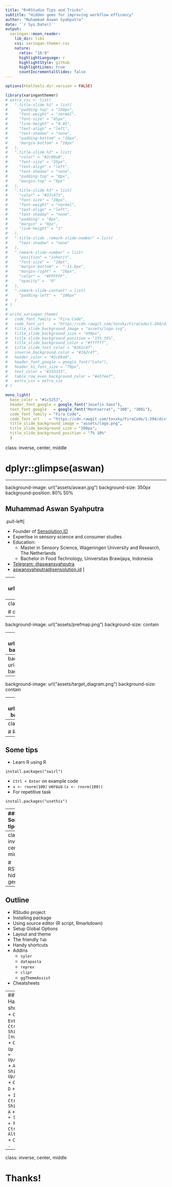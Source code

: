 ```yaml
---
title: "R+RStudio Tips and Tricks"
subtitle: "Hidden gems for improving workflow efficency"  
author: "Muhammad Aswan Syahputra"
date: '`r Sys.Date()`'
output:
  xaringan::moon_reader:
    lib_dir: libs
    css: xaringan-themer.css
    nature:
      ratio: "16:9"
      highlightLanguage: r
      highlightStyle: github
      highlightLines: true
      countIncrementalSlides: false
---
```


```r
options(htmltools.dir.version = FALSE)
```

```r
library(xaringanthemer)
# extra_css <- list(
#   ".title-slide h1" = list(
#     "padding-top" = "250px",
#     "font-weight" = "normal",
#     "font-size" = "45px",
#     "line-height" = "0.05",
#     "text-align" = "left",
#     "text-shadow" = "none",
#     "padding-bottom" = "18px",
#     "margin-bottom" = "18px"
#   ),
#   ".title-slide h2" = list(
#     "color" = "#2c89a0",
#     "font-size" = "35px",
#     "text-align" = "left",
#     "text-shadow" = "none",
#     "padding-top" = "0px",
#     "margin-top" = "0px"
#   ),
#   ".title-slide h3" = list(
#     "color" = "#37c871",
#     "font-size" = "28px",
#     "font-weight" = "normal",
#     "text-align" = "left",
#     "text-shadow" = "none",
#     "padding" = "0px",
#     "margin" = "0px",
#     "line-height" = "1"
#   ),
#   ".title-slide .remark-slide-number" = list(
#     "text-shadow" = "none"
#   ),
#   ".remark-slide-number" = list(
#     "position" = "inherit",
#     "font-size" =  "10pt",
#     "margin-bottom" =  "-11.6px",
#     "margin-right" =  "10px",
#     "color" =  "#FFFFFF",
#     "opacity" =  "0"
#   ),
#   ".remark-slide-content" = list(
#     "padding-left" =  "100px"
#   )
# )
# 
# write_xaringan_theme(
#   code_font_family = "Fira Code",
#   code_font_url    = "https://cdn.rawgit.com/tonsky/FiraCode/1.204/distr/fira_code.css",
#   title_slide_background_image = "assets/logo.svg",
#   title_slide_background_size = "450px",
#   title_slide_background_position = "15% 35%",
#   title_slide_background_color = "#ffffff",
#   title_slide_text_color = "#162c4f",
#   inverse_background_color = "#162c4f",
#   header_color = "#2c89a0",
#   header_font_google = google_font("Lato"),
#   header_h1_font_size = "70px",
#   text_color = "#333333",
#   table_row_even_background_color = "#e5feef",
#   extra_css = extra_css
# )

mono_light(
  base_color = "#1c5253",
  header_font_google = google_font("Josefin Sans"),
  text_font_google   = google_font("Montserrat", "300", "300i"),
  code_font_family = "Fira Code",
  code_font_url    = "https://cdn.rawgit.com/tonsky/FiraCode/1.204/distr/fira_code.css",
  title_slide_background_image = "assets/logo.png",
  title_slide_background_size = "200px",
  title_slide_background_position = "7% 10%"
  )
```

class: inverse, center, middle

# dplyr::glimpse(aswan)

---

background-image: url("assets/aswan.jpg")
background-size: 350px
background-position: 80% 50%

## Muhammad Aswan Syahputra

.pull-left[

* Founder of [Sensolution.ID](https://sensolution.id)
* Expertise in sensory science and consumer studies
* Education:
  + Master in Sensory Science, Wageningen University and Research, The Netherlands
  + Bachelor in Food Technology, Universitas Brawijaya, Indonesia
* [Telegram: @aswansyahputra](https://t.me/aswansyahputra)
* [aswansyahputra@sensolution.id](mailto:aswansyahputra@sensolution.id)
]

---
background-image: url("assets/sensory_science.jpg")
background-size: contain

---
class: inverse, center, middle

# dplyr::summarise(me_with_r)

---
background-image: url("assets/prefmap.png")
background-size: contain

---
background-image: url("assets/attribute.png")
background-size: contain

---
background-image: url("assets/jop.png")
background-size: contain

---
background-image: url("assets/target_diagram.png")
background-size: contain

---
background-image: url("assets/sensehub.png")
background-size: contain

---
class: inverse, center, middle

# R tips and tricks

---

## Some tips

* Learn R using R
```
install.packages("swirl")
```
* `Ctrl + Enter` on example code
* `x <- rnorm(100)` versus `(x <- rnorm(100))`
* For repetitive task
```
install.packages("usethis")
```

---
## Some tips

* Play with `.RProfile`

```
message("Hi your_name, welcome to R!")
if(interactive()) {
  suppressMessages(require(usethis))
  try(fortunes::fortune(), silent = TRUE)
}

options(
  prompt = "indo-R > ",
  continue = "  ",
  useFancyQuotes = FALSE,
  max.print = 100 
)
```

* Coding style
  + [Google's R style guide](https://google.github.io/styleguide/Rguide.xml), or
  + [The tidyverse style guide](https://style.tidyverse.org/)

---
class: inverse, center, middle

# RStudio hidden gems

---

## Outline

* RStudio project
* Installing package
* Using source editor (R script, Rmarkdown)
* Setup Global Options
* Layout and theme
* The friendly `Tab`
* Handy shortcuts
* Addins
  + `syler`
  + `datapasta`
  + `reprex`
  + `clipr`
  + `ggThemeAssist`
* Cheatsheets

---
## Handy shortcuts
+ `Ctrl + Enter`
+ `Ctrl + Shift + [number]`
+ `Ctrl + Up`
+ `Alt + Up/Down`
+ `Alt + Shift + Up/Down`
+ `Ctrl + D`
+ `Ctrl + I`
+ `Ctrl + Shift + A`
+ `Ctrl + Shift + F10`
+ `Ctrl + Alt + B`
+ `Ctrl + .`

---
class: inverse, center, middle

# Thanks!
